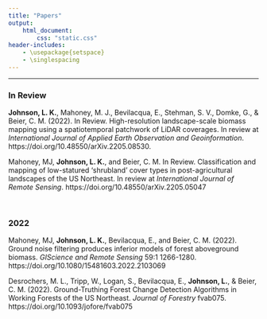 ```yaml
---
title: "Papers"
output: 
    html_document:
        css: "static.css"
header-includes:
    - \usepackage{setspace}
    - \singlespacing
---
```


---

### In Review

**Johnson, L. K.**, Mahoney, M. J., Bevilacqua, E., Stehman, S. V., Domke, G., & Beier, C. M. (2022). In Review. High-resolution landscape-scale biomass mapping using a spatiotemporal patchwork of LiDAR coverages. In review at _International Journal of Applied Earth Observation and Geoinformation_. https://doi.org/10.48550/arXiv.2205.08530. 

Mahoney, MJ, **Johnson, L. K.**, and Beier, C. M. In Review. Classification and mapping of low-statured 'shrubland' cover types in post-agricultural landscapes of the US Northeast. In review at _International Journal of Remote Sensing_. https://doi.org/10.48550/arXiv.2205.05047

<br>

### 2022

Mahoney, MJ, **Johnson, L. K.**, Bevilacqua, E., and Beier, C. M. (2022). Ground noise filtering produces inferior models of forest aboveground biomass. _GIScience and Remote Sensing_ 59:1 1266-1280. https://doi.org/10.1080/15481603.2022.2103069

Desrochers, M. L., Tripp, W., Logan, S., Bevilacqua, E., **Johnson, L.**, & Beier, C. M. (2022). Ground-Truthing Forest Change Detection Algorithms in Working Forests of the US Northeast. _Journal of Forestry_ fvab075. https://doi.org/10.1093/jofore/fvab075

<br>